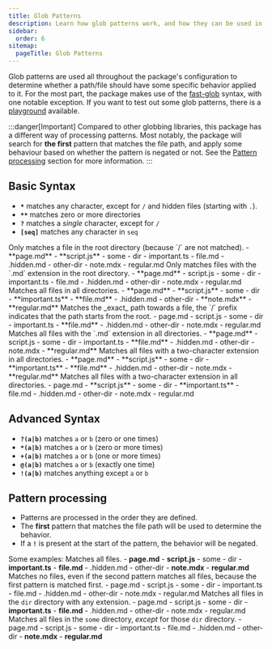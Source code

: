 ```yaml
---
title: Glob Patterns
description: Learn how glob patterns work, and how they can be used in the package's configuration.
sidebar:
  order: 6
sitemap:
  pageTitle: Glob Patterns
---
```



Glob patterns are used all throughout the package's configuration
to determine whether a path/file should have some specific behavior applied to it.
For the most part, the package makes use of the [fast-glob](https://github.com/mrmlnc/fast-glob#basic-syntax)
syntax, with one notable exception. If you want to test out some glob patterns, there is a [playground](https://globster.xyz/) available.

:::danger[Important]
Compared to other globbing libraries, this package has a different way of processing patterns.
Most notably, the package will search for **the first** pattern that matches the file path,
and apply some behaviour based on whether the pattern is negated or not.
See the [Pattern processing](#pattern-processing) section for more information.
:::

## Basic Syntax

- **`*`** matches any character, except for `/` and hidden files (starting with `.`).
- **`**`** matches zero or more directories
- **`?`** matches a _single_ character, except for `/`
- **`[seq]`** matches any character in `seq`


<Tabs>
	<TabItem label="*">
		Only matches a file in the root directory (because `/` are not matched).
		<FileTree>
			- **page.md**
			- **script.js**
			- some
				- dir
					- important.ts
					- file.md
					- .hidden.md
				- other-dir
					- note.mdx
					- regular.md
		</FileTree>
	</TabItem>
	<TabItem label="*.md">
		Only matches files with the `.md` extension in the root directory.
		<FileTree>
			- **page.md**
			- script.js
			- some
				- dir
					- important.ts
					- file.md
					- .hidden.md
				- other-dir
					- note.mdx
					- regular.md
		</FileTree>
	</TabItem>
	<TabItem label="**">
		Matches all files in all directories.
		<FileTree>
			- **page.md**
			- **script.js**
			- some
				- dir
					- **important.ts**
					- **file.md**
					- .hidden.md
				- other-dir
					- **note.mdx**
					- **regular.md**
		</FileTree>
	</TabItem>
	<TabItem label="/some/dir/file.md">
		Matches the _exact_ path towards a file, the `/` prefix indicates that the path starts from the root.
		<FileTree>
			- page.md
			- script.js
			- some
				- dir
					- important.ts
					- **file.md**
					- .hidden.md
				- other-dir
					- note.mdx
					- regular.md
		</FileTree>
	</TabItem>
	<TabItem label="**/*.md">
		Matches all files with the `.md` extension in all directories.
		<FileTree>
			- **page.md**
			- script.js
			- some
				- dir
					- important.ts
					- **file.md**
					- .hidden.md
				- other-dir
					- note.mdx
					- **regular.md**
		</FileTree>
	</TabItem>
	<TabItem label="**/*.??">
		Matches all files with a two-character extension in all directories.
		<FileTree>
			- **page.md**
			- **script.js**
			- some
				- dir
					- **important.ts**
					- **file.md**
					- .hidden.md
				- other-dir
					- note.mdx
					- **regular.md**
		</FileTree>
	</TabItem>
	<TabItem label="**/*.[tj]s">
		Matches all files with a two-character extension in all directories.
		<FileTree>
			- page.md
			- **script.js**
			- some
				- dir
					- **important.ts**
					- file.md
					- .hidden.md
				- other-dir
					- note.mdx
					- regular.md
		</FileTree>
	</TabItem>
</Tabs>

## Advanced Syntax

- **`?(a|b)`** matches `a` or `b` (zero or one times)
- **`*(a|b)`** matches `a` or `b` (zero or more times)
- **`+(a|b)`** matches `a` or `b` (one or more times)
- **`@(a|b)`** matches `a` or `b` (exactly one time)
- **`!(a|b)`** matches anything except `a` or `b`


## Pattern processing

- Patterns are processed in the order they are defined.
- The **first** pattern that matches the file path will be used to determine the behavior.
- If a **`!`** is present at the start of the pattern, the behavior will be negated.


Some examples:
<Tabs>
	<TabItem label="['**/*']">
		Matches all files.
		<FileTree>
			- **page.md**
			- **script.js**
			- some
				- dir
					- **important.ts**
					- **file.md**
					- .hidden.md
				- other-dir
					- **note.mdx**
					- **regular.md**
		</FileTree>
	</TabItem>
	<TabItem label="['!**/*', '**/*']">
		Matches no files, even if the second pattern matches all files, because the first pattern is matched first.
		<FileTree>
			- page.md
			- script.js
			- some
				- dir
					- important.ts
					- file.md
					- .hidden.md
				- other-dir
					- note.mdx
					- regular.md
		</FileTree>
	</TabItem>
	<TabItem label="['**/dir/**.*']">
		Matches all files in the `dir` directory with any extension.
		<FileTree>
			- page.md
			- script.js
			- some
				- dir
					- **important.ts**
					- **file.md**
					- .hidden.md
				- other-dir
					- note.mdx
					- regular.md
		</FileTree>
	</TabItem>
	<TabItem label="['!**/dir/**.*', '**/some/**.*']">
		Matches all files in the `some` directory, _except_ for those `dir` directory.
		<FileTree>
			- page.md
			- script.js
			- some
				- dir
					- important.ts
					- file.md
					- .hidden.md
				- other-dir
					- **note.mdx**
					- **regular.md**
		</FileTree>
	</TabItem>
</Tabs>
